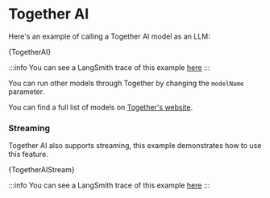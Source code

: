 
# Together AI

Here's an example of calling a Together AI model as an LLM:


<CodeBlock language="typescript">{TogetherAI}</CodeBlock>

:::info
You can see a LangSmith trace of this example [here](https://smith.langchain.com/public/f49160bd-a6cd-4234-96de-b8106a9e08a7/r)
:::

You can run other models through Together by changing the `modelName` parameter.

You can find a full list of models on [Together's website](https://api.together.xyz/playground).

### Streaming

Together AI also supports streaming, this example demonstrates how to use this feature.

<CodeBlock language="typescript">{TogetherAIStream}</CodeBlock>

:::info
You can see a LangSmith trace of this example [here](https://smith.langchain.com/public/26b5716e-6f00-47c1-aa71-1838a1eddbd1/r)
:::
